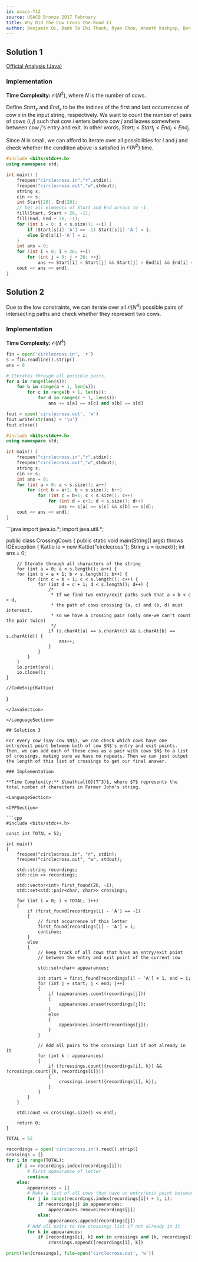 ```yaml
---
id: usaco-712
source: USACO Bronze 2017 February
title: Why Did the Cow Cross the Road II
author: Benjamin Qi, Danh Ta Chi Thanh, Ryan Chou, Ananth Kashyap, Ben Dodge, Ishwarendra Jha
---
```


## Solution 1

[Official Analysis (Java)](http://www.usaco.org/current/data/sol_circlecross_bronze_feb17.html)

### Implementation

**Time Complexity:** $\mathcal{O}(N^2)$, where $N$ is the number of cows.

<!-- Solution -->

Define $Start_x$ and $End_x$ to be the indices of the first and last occurrences
of cow $x$ in the input string, respectively. We want to count the number of
pairs of cows $(i,j)$ such that cow $i$ enters before cow $j$ and leaves
somewhere between cow $j$'s entry and exit. In other words,
$Start_i < Start_j < End_i < End_j$.

Since $N$ is small, we can afford to iterate over all possibilities for $i$ and
$j$ and check whether the condition above is satisfied in $\mathcal{O}(N^2)$
time.

<LanguageSection>

<CPPSection>

```cpp
#include <bits/stdc++.h>
using namespace std;

int main() {
	freopen("circlecross.in","r",stdin);
	freopen("circlecross.out","w",stdout);
	string s;
	cin >> s;
	int Start[26], End[26];
	// Set all elements of Start and End arrays to -1.
	fill(Start, Start + 26, -1);
	fill(End, End + 26, -1);
	for (int i = 0; i < s.size(); ++i) {
		if (Start[s[i]-'A'] == -1) Start[s[i]-'A'] = i;
		else End[s[i]-'A'] = i;
	}
	int ans = 0;
	for (int i = 0; i < 26; ++i)
		for (int j = 0; j < 26; ++j)
			ans += Start[i] < Start[j] && Start[j] < End[i] && End[i] < End[j];
	cout << ans << endl;
}
```

</CPPSection>

</LanguageSection>

## Solution 2

Due to the low constraints, we can iterate over all $\mathcal{O}(N^4)$ possible
pairs of intersecting paths and check whether they represent two cows.
	
### Implementation
	
**Time Complexity:** $\mathcal{O}(N^4)$

<LanguageSection>
	
<PySection>
	
```python	
fin = open('circlecross.in', 'r')
s = fin.readline().strip()
ans = 0

# Iterates through all possible pairs.
for a in range(len(s)):
	for b in range(a + 1, len(s)):
		for c in range(b + 1, len(s)):
			for d in range(c + 1, len(s)):
				ans += s[a] == s[c] and s[b] == s[d]

fout = open('circlecross.out', 'w')
fout.write(str(ans) + '\n')
fout.close()
```
	
</PySection>
	
<CPPSection>

```cpp
#include <bits/stdc++.h>
using namespace std;

int main() {
	freopen("circlecross.in","r",stdin);
	freopen("circlecross.out","w",stdout);
	string s;
	cin >> s;
	int ans = 0;
	for (int a = 0; a < s.size(); a++)
		for (int b = a+1; b < s.size(); b++)
			for (int c = b+1; c < s.size(); c++)
				for (int d = c+1; d < s.size(); d++)
					ans += s[a] == s[c] && s[b] == s[d];
	cout << ans << endl;
}
```

</CPPSection>
	
<JavaSection>
```java
import java.io.*;
import java.util.*;

public class CrossingCows {
	public static void main(String[] args) throws IOException {
		Kattio io = new Kattio("circlecross");
		String s = io.next();
		int ans = 0; 

		// Iterate through all characters of the string
		for (int a = 0; a < s.length(); a++) {
		for (int b = a + 1; b < s.length(); b++) {
			for (int c = b + 1; c < s.length(); c++) {
				for (int d = c + 1; d < s.length(); d++) {
					/* 
					 * If we find two entry/exit paths such that a < b < c < d, 
					 * the path of cows crossing (a, c) and (b, d) must intersect,
					 * so we have a crossing pair (only one-we can't count the pair twice) 
					 */
					if (s.charAt(a) == s.charAt(c) && s.charAt(b) == s.charAt(d)) {
						ans++;
					}
				}
			}
		}
		io.print(ans);
		io.close();
	}
	
	//CodeSnip{Kattio}
}
```
</JavaSection>

</LanguageSection>

## Solution 3

For every cow (say cow $N$), we can check which cows have one entry/exit point between both of cow $N$'s entry and exit points. Then, we can add each of these cows as a pair with cows $N$ to a list of crossings, making sure we have no repeats. Then we can just output the length of this list of crossings to get our final answer.

### Implementation
	
**Time Complexity:** $\mathcal{O}(T^3)$, where $T$ represents the total number of characters in Farmer John's string.

<LanguageSection>

<CPPSection>

```cpp
#include <bits/stdc++.h>

const int TOTAL = 52;

int main()
{
	freopen("circlecross.in", "r", stdin);
	freopen("circlecross.out", "w", stdout);

	std::string recordings;
	std::cin >> recordings;

	std::vector<int> first_found(26, -1);
	std::set<std::pair<char, char>> crossings;

	for (int i = 0; i < TOTAL; i++)
	{
		if (first_found[recordings[i] - 'A'] == -1)
		{
			// first occurrence of this letter
			first_found[recordings[i] - 'A'] = i;
			continue;
		}
		else
		{
			// keep track of all cows that have an entry/exit point
			// between the entry and exit point of the current cow

			std::set<char> appearances;

			int start = first_found[recordings[i] - 'A'] + 1, end = i;
			for (int j = start; j < end; j++)
			{
				if (appearances.count(recordings[j]))
				{
					appearances.erase(recordings[j]);
				}
				else
				{
					appearances.insert(recordings[j]);
				}
			}

			// Add all pairs to the crossings list if not already in it
			for (int k : appearances)
			{
				if (!crossings.count({recordings[i], k}) && !crossings.count({k, recordings[i]}))
				{
					crossings.insert({recordings[i], k});
				}
			}
		}
	}

	std::cout << crossings.size() << endl;

	return 0;
}
```

</CPPSection>
						 
<PySection>
	
```python
TOTAL = 52
	
recordings = open('circlecross.in').read().strip()
crossings = []
for i in range(TOTAL):
	if i == recordings.index(recordings[i]):
		# First appearance of letter
		continue
	else:
		appearances = []
		# Make a list of all cows that have an entry/exit point between the entry and exit point of the current cow
		for j in range(recordings.index(recordings[i]) + 1, i):
			if recordings[j] in appearances:
				appearances.remove(recordings[j])
			else:
				appearances.append(recordings[j])
		# Add all pairs to the crossings list if not already in it
		for k in appearances:
			if [recordings[i], k] not in crossings and [k, recordings[i]] not in crossings:
				crossings.append([recordings[i], k])

print(len(crossings), file=open('circlecross.out', 'w'))
```
	
</PySection>

</LanguageSection>
